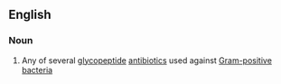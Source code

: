 ==English==
{{wikipedia}}

===Noun===
{{en-noun}}

# {{lb|en|pharmaceutical drug}} Any of several [[glycopeptide]] [[antibiotic]]s used against [[Gram-positive]] [[bacteria]]